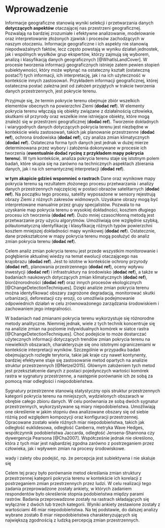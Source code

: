 # Wprowadzenie {#sec-wprowadzenie}

<!-- akapit o subiektywności danych geograficznych -->
Informacje geograficzne stanowią wyniki selekcji i przetwarzania danych **dotyczących aspektów** otaczającej nas przestrzeni geograficznej.
Pozwalają na bardziej zrozumiałe i efektywne analizowanie, modelowanie oraz interpretowanie złożonych zjawisk i procesów zachodzących w naszym otoczeniu.
Informacje geograficzne i ich aspekty nie stanowią niepodważalnych faktów, lecz często powstają w wyniku działań jednostek, jak i wspólnych wysiłków grup ekspertów, którzy zajmują się wyborem, analizą i klasyfikacją danych geograficznych [@WhatIsLandCover].
W procesie tworzenia informacji geograficznych istnieje zatem pewien stopień subiektywności, który może wpłynąć na ostateczny kształt (ostateczną postać?) tych informacji, ich interpretację, jak i na ich użyteczność w kontekście innych zastosowań.
Przykładem informacji geograficznej, której ostateczna postać zależna jest od założeń przyjętych w trakcie tworzenia danych przestrzennych, jest pokrycie terenu.

<!-- akapit o tym czym jest pokrycie terenu -->
Przyjmuje się, że termin pokrycie terenu obejmuje zbiór wszelkich elementów obecnych na powierzchni Ziemi (**dodać ref**).
W elementy pokrycia terenu włączają się obiekty związane z działalnością człowieka, skutkami sił przyrody oraz wszelkie inne istniejące obiekty, które mogą znaleźć się w przestrzeni geograficznej (**dodać ref**).
Tworzenie dokładnych i wiarygodnych danych dotyczących pokrycia terenu jest niezbędne w kontekście wielu zastosowań, takich jak planowanie przestrzenne (**dodać ref**), ochrona środowiska (**dodać ref**), czy analiza zmian klimatycznych (**dodać ref**).
Ostateczna forma tych danych jest jednak w dużej mierze determinowana przez wybory i założenia dokonywane w procesie ich tworzenia (**ewentualnie dodać rycinę z przykładem mapy pokrycia terenu**).
W tym kontekście, analiza pokrycia terenu staje się istotnym polem badań, które skupia się na zarówno na technicznych aspektach zbierania danych, jak i na ich semantycznej interpretacji (**dodać ref**).

<!-- akapit o tym jak robione są mapy pokrycia terenu -->
**w tym akapicie gdzieś wspomnieć o rastrach**
Dane oraz wynikowe mapy pokrycia terenu są rezultatem złożonego procesu przetwarzania i analizy danych przestrzennych najczęściej w postaci obrazów satelitarnych (**dodać ref**).
Na początku tego procesu, satelity wyposażone w sensory rejestrują obrazy Ziemi z różnych zakresów widmowych. Uzyskane obrazy mogą być interpretowane manualnie przez grupy specjalistów.
Pozwala to na uzyskanie map pokrycia terenu o wysokiej dokładności, kosztem długiego procesu ich tworzenia (**dodać ref**).
Dużo mniej czasochłonną metodą jest przetwarzanie przy użyciu algorytmów.
Umożliwiają one względnie szybką, półautomatyczną identyfikację i klasyfikację różnych typów powierzchni kosztem mniejszej dokładności mapy wynikowej (**dodać ref**).
Ostatecznie, dane przekształcone w mapy pokrycia terenu mogą posłużyć do analiz zmian pokrycia terenu (**dodać ref**).

<!-- akapit o tym że mapy pokrycia terenu można ze sobą porównywać a wyniki tego porównania mogą być wykorzystane w celu analizy zmian pokrycia terenu w czasie i przestrzeni -->
Celem analiz zmian pokrycia terenu jest przede wszystkim monitorowanie i pogłębienie aktualnej wiedzy na temat ewolucji otaczającego nas krajobrazu (**dodać ref**).
Jest to istotne w kontekście ochrony przyrody (**dodać ref**), planowania przestrzennego (**dodać ref**), oceny wpływu inwestycji (**dodać ref**) i infrastruktury na środowisko (**dodać ref**), a także w badaniach naukowych dotyczących zmian klimatycznych (**dodać ref**), bioróżnorodności (**dodać ref**) oraz innych procesów ekologicznych [@ChangeDetectionTechniques].
Dzięki analizie zmian pokrycia terenu można identyfikować obszary zagrożone degradacją, monitorować skutki urbanizacji, deforestacji czy erozji, co umożliwia podejmowanie odpowiednich działań w celu zrównoważonego zarządzania środowiskiem i zachowaniem jego integralności.

<!-- akapit o tym jakie istnieją sposoby porównywania zmian pokrycia terenu -->
W badaniach nad zmianami pokrycia terenu wykorzystuje się różnorodne metody analityczne.
Niemniej jednak, wiele z tych technik koncentruje się na analizie zmian na poziomie indywidualnych komórek w siatce rastra [@ChangeDetectionTechniques].
Choć podejście to może dostarczać użytecznych informacji dotyczących trendów zmian pokrycia terenu na niewielkich obszarach, charakteryzuje się ono istotnymi ograniczeniami w kontekście interpretacji wyników.
Szczególnie w przypadku badań obejmujących rozległe terytoria, takie jak kraje czy nawet kontynenty, bardziej efektywne staje się zastosowanie metod opartych na analizie struktur przestrzennych [@Netzel2015].
Głównym założeniem tych metod jest przekształcenie danych z postaci pojedynczych wartości komórek rastra w sygnatury przestrzenne, a następnie porównanie ich ze sobą za pomocą miar odległości i niepodobieństwa.

<!-- akapit o tym że są też miary odległości i czym one są -->
Sygnatury przestrzenne stanowią statystyczny opis struktur przestrzennych kategorii pokrycia terenu na mniejszych, wydzielonych obszarach w obrębie całego zbioru danych.
W celu porównania ze sobą dwóch sygnatur przestrzennych, wykorzystywane są miary niepodobieństwa.
Umożliwiają one określenie w jakim stopniu dwa analizowane obszary się od siebie różnią pod względem kompozycji oraz konfiguracji przestrzennej.
Opracowane zostało wiele różnych miar niepodobieństwa, takich jak odległość euklidesowa, odległość Canberra, metryka Wave Hedges, współczynnik podobieństwa Jaccarda, odległość Jensena-Shannona czy dywergencja Pearsona [@Cha2007].
Współcześnie jednak nie określono, która z tych miar jest najbardziej zgodna zarówno z postrzeganiem przez człowieka, jak i wpływem zmian na procesy środowiskowe.

<!-- wady i zalety obu podejść -->
wady i zalety obu podejść, np. że percepcja jest subiektywna i nie skaluje się

<!-- cel pracy -->
Celem tej pracy było porównanie metod określania zmian struktury przestrzennej kategorii pokrycia terenu w kontekście ich korelacji z postrzeganiem zmian przestrzennych przez ludzi.
W celu realizacji tego zadania przeprowadzone zostały ankiety, w których zadaniem respondentów było określenie stopnia podobieństwa między parami rastrów.
Badania przeprowadzone zostały na rastrach składających się wyłącznie z dwóch lub trzech kategorii.
Wyniki ankiety zestawione zostały z wartościami 46 miar niepodobieństwa.
Na tej podstawie, do dalszej analizy wybrane zostało 8 miar niepodobieństwa charakteryzujących się największą zgodnością z ludzką percepcją zmian przestrzennych.
